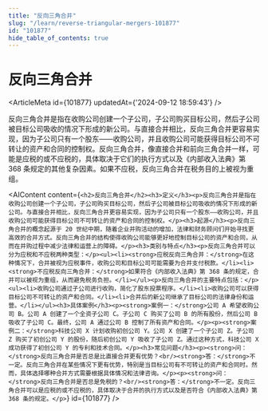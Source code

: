 ```yaml
---
title: "反向三角合并"
slug: "/learn/reverse-triangular-mergers-101877"
id: "101877"
hide_table_of_contents: true
---
```



# 反向三角合并

<ArticleMeta id={101877} updatedAt={'2024-09-12 18:59:43'} />
<div className='border-solid border-b border-t-0 my-4 border-[var(--ifm-color-gray-300)]' />

反向三角合并是指在收购公司创建一个子公司，子公司购买目标公司，然后子公司被目标公司吸收的情况下形成的新公司。与直接合并相比，反向三角合并更容易实现，因为子公司只有一个股东——收购公司，并且收购公司可能获得目标公司不可转让的资产和合同的控制权。反向三角合并，像直接合并和前向三角合并一样，可能是应税的或不应税的，具体取决于它们的执行方式以及《内部收入法典》第 368 条规定的其他复杂因素。如果不应税，反向三角合并在税务目的上被视为重组。

<AIContent content={`<h2>反向三角合并</h2><h3>定义</h3><p>反向三角合并是指在收购公司创建一个子公司，子公司购买目标公司，然后子公司被目标公司吸收的情况下形成的新公司。与直接合并相比，反向三角合并更容易实现，因为子公司只有一个股东——收购公司，并且收购公司可能获得目标公司不可转让的资产和合同的控制权。</p><h3>起源</h3><p>反向三角合并的概念起源于 20 世纪中期，随着企业并购活动的增加，法律和财务顾问们开始寻找更高效的合并方式。反向三角合并的结构使得收购公司能够更好地控制目标公司的资产和合同，从而在并购过程中减少法律和运营上的障碍。</p><h3>类别与特点</h3><p>反向三角合并可以分为应税和不应税两种类型：</p><ul><li><strong>应税反向三角合并：</strong>在这种情况下，合并被视为应税事件，收购公司和目标公司可能需要为合并支付税款。</li><li><strong>不应税反向三角合并：</strong>如果符合《内部收入法典》第 368 条的规定，合并可以被视为重组，从而避免税务负担。</li></ul><p>反向三角合并的主要特点包括：</p><ul><li>收购公司通过子公司进行收购，简化了股东投票程序。</li><li>收购公司可以获得目标公司不可转让的资产和合同。</li><li>合并后的新公司继承了目标公司的法律身份和运营。</li></ul><h3>具体案例</h3><p><strong>案例一：</strong>公司 A 希望收购公司 B。公司 A 创建了一个全资子公司 C。子公司 C 购买了公司 B 的所有股份，然后公司 B 吸收了子公司 C。最终，公司 A 通过公司 B 控制了所有资产和合同。</p><p><strong>案例二：</strong>科技公司 X 计划收购初创公司 Y。公司 X 创建了一个子公司 Z。子公司 Z 购买了初创公司 Y 的股份，随后初创公司 Y 吸收了子公司 Z。通过这种方式，科技公司 X 成功获得了初创公司 Y 的专利和技术合同。</p><h3>常见问题</h3><p><strong>问：</strong>反向三角合并是否总是比直接合并更有优势？<br/><strong>答：</strong>不一定。反向三角合并在某些情况下更有优势，特别是当目标公司有不可转让的资产和合同时。然而，具体选择哪种合并方式需要根据具体情况和法律咨询。</p><p><strong>问：</strong>反向三角合并是否总是免税的？<br/><strong>答：</strong>不一定。反向三角合并可以是应税的或不应税的，具体取决于合并的执行方式以及是否符合《内部收入法典》第 368 条的规定。</p>`} id={101877} />

